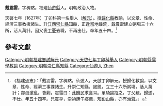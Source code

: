 '''戴震雷'''，字穉黙，福建[[仙遊縣|仙遊縣]]人。明朝政治人物。

天啓七年（1627年）丁卯科第一名舉人（[[解元|解元]]）。授[[歸化縣|歸化縣]]教諭，以文章、性命、經濟三事教授諸生。升[[江西|江西]][[崇仁縣|崇仁縣]]知縣，正逢當地饑荒，戴震雷建立粥塲三十六所，活人萬計。因父喪[[丁憂|丁憂]]去職，不再出仕。卒年五十四。<ref>《福建通志》：「戴震雷，字穉黙，仙遊人。天啟丁卯解元。授歸化教諭，以文章、性命、經濟三事課諸生。升崇仁知縣，嵗飢，立三十六所粥塲，活人萬計；鄰邑激亂，㑹剿，震雷曰：此饑民求食耳。單騎諭招之。丁父艱，歸遂，不仕。年五十四卒。兄震亨，崇禎庚午鄉薦，知鉛山縣，亦有治聲。」</ref>

==參考文獻==
{{reflist}}

{{DEFAULTSORT:Dai戴}}

[[Category:明朝福建鄉試解元|Category:明朝福建鄉試解元]]
[[Category:天啓七年丁卯科舉人|Category:天啓七年丁卯科舉人]]
[[Category:明朝縣儒學教諭|Category:明朝縣儒學教諭]]
[[Category:明朝崇仁縣知縣|Category:明朝崇仁縣知縣]]
[[Category:仙游人|Category:仙游人]]
[[Category:戴姓|Zhen]]